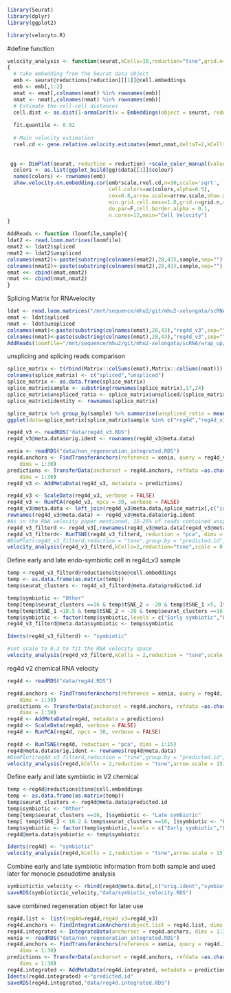 ```r
library(Seurat)
library(dplyr)
library(ggplot2)

library(velocyto.R)
```
#define function
```r
velocity_analysis <- function(seurat,kCells=10,reduction="tsne",grid.n=50,scale=1,arrow.scale=8)
{
  # take embedding from the Seurat data object
  emb <- seurat@reductions[reduction][[1]]@cell.embeddings
  emb <- emb[,1:2]
  emat <- emat[,colnames(emat) %in% rownames(emb)]
  nmat <- nmat[,colnames(nmat) %in% rownames(emb)]
  # Estimate the cell-cell distances 
  cell.dist <- as.dist(1-armaCor(t(x = Embeddings(object = seurat, reduction = "pca"))))
  
  fit.quantile <- 0.02
  
  # Main velocity estimation
  rvel.cd <- gene.relative.velocity.estimates(emat,nmat,deltaT=2,kCells=kCells,cell.dist=cell.dist, fit.quantile=fit.quantile, n.cores=12)
  
  
 gg <- DimPlot(seurat, reduction = reduction) +scale_color_manual(values=c("green","red","grey"))
  colors <- as.list(ggplot_build(gg)$data[[1]]$colour)
  names(colors) <- rownames(emb)
  show.velocity.on.embedding.cor(emb*scale,rvel.cd,n=30,scale='sqrt',
                                 cell.colors=ac(colors,alpha=0.5),
                                 cex=0.8,arrow.scale=arrow.scale,show.grid.flow=T,
                                 min.grid.cell.mass=1.0,grid.n=grid.n,arrow.lwd=1,
                                 do.par=F,cell.border.alpha = 0.1,
                                 n.cores=12,main="Cell Velocity")
}

AddReads <- function (loomfile,sample){
ldat2 <- read.loom.matrices(loomfile)
emat2 <- ldat2$spliced
nmat2 <- ldat2$unspliced
colnames(emat2)<-paste(substring(colnames(emat2),28,43),sample,sep="")
colnames(nmat2)<-paste(substring(colnames(nmat2),28,43),sample,sep="")
emat <<- cbind(emat,emat2)
nmat <<- cbind(nmat,nmat2)
}
```

Splicing Matrix for RNAvelocity
```r
ldat <- read.loom.matrices("/mnt/sequence/mhu2/git/mhu2-xelongata/scRNA/wrap_up/data/Reg4d_v3/possorted_genome_bam_UQCW6.loom")
emat <- ldat$spliced
nmat <- ldat$unspliced
colnames(emat)<-paste(substring(colnames(emat),28,43),"reg4d_v3",sep="")
colnames(nmat)<-paste(substring(colnames(nmat),28,43),"reg4d_v3",sep="")
AddReads(loomfile="/mnt/sequence/mhu2/git/mhu2-xelongata/scRNA/wrap_up/data/reg4d/possorted_genome_bam_71VGW.loom",sample="reg4d")
```
unsplicing and splicing reads comparison
```r
splice_matrix <- t(rbind(Matrix::colSums(emat),Matrix::colSums(nmat)))
colnames(splice_matrix) <- c("spliced","unspliced")
splice_matrix <- as.data.frame(splice_matrix)
splice_matrix$sample <- substring(rownames(splice_matrix),17,24)
splice_matrix$unspliced_ratio <- splice_matrix$unspliced/(splice_matrix$spliced+splice_matrix$unspliced)
splice_matrix$identity <- rownames(splice_matrix)

splice_matrix %>% group_by(sample) %>% summarise(unspliced_ratio = mean(unspliced_ratio))
ggplot(data=splice_matrix[splice_matrix$sample %in% c("reg4d","reg4d_v3"),])+geom_density(aes(x=unspliced_ratio,color=sample))
```

```r
reg4d_v3 <- readRDS("data/reg4d_v3.RDS")
reg4d_v3@meta.data$orig.ident <- rownames(reg4d_v3@meta.data)

xenia <- readRDS("data/non_regeneration_integrated.RDS")
reg4d.anchors <- FindTransferAnchors(reference = xenia, query = reg4d_v3, 
    dims = 1:30)
predictions <- TransferData(anchorset = reg4d.anchors, refdata =as.character(xenia$seurat_clusters), 
    dims = 1:30)
reg4d_v3 <- AddMetaData(reg4d_v3, metadata = predictions)
```


```r
reg4d_v3 <- ScaleData(reg4d_v3, verbose = FALSE)
reg4d_v3 <- RunPCA(reg4d_v3, npcs = 30, verbose = FALSE)
reg4d_v3@meta.data <- left_join(reg4d_v3@meta.data,splice_matrix[,c("identity","unspliced_ratio")],by=c("orig.ident"="identity"))
rownames(reg4d_v3@meta.data) <- reg4d_v3@meta.data$orig.ident
#As in the RNA velocity paper mentioned, 15–25% of reads contained unspliced intronic sequences.  While in xenia, the unspliced reads percentage is lower. This is more severe when we carried out scRNA with 10x v3 chemical. As unspliced intronic sequences was used for cell feature fate prediction, we filter out cells with less than 10% unspliced reads and use remained cells for RNA velocity analysis.
reg4d_v3_filterd <- reg4d_v3[,rownames(reg4d_v3@meta.data[reg4d_v3@meta.data$unspliced_ratio>0.1,])]
reg4d_v3_filterd<- RunTSNE(reg4d_v3_filterd, reduction = "pca", dims = 1:25)
#DimPlot(reg4d_v3_filterd,reduction = "tsne",group.by = "predicted.id",label = T)
velocity_analysis(reg4d_v3_filterd,kCells=2,reduction="tsne",scale = 0.3)
```


Define early and late endo-symbiotic cell in reg4d_v3 sample
```r
temp <-reg4d_v3_filterd@reductions$tsne@cell.embeddings
temp <- as.data.frame(as.matrix(temp))
temp$seurat_clusters <- reg4d_v3_filterd@meta.data$predicted.id

temp$symbiotic <- "Other"
temp[temp$seurat_clusters ==16 & temp$tSNE_2 < -20 & temp$tSNE_1 >5, ]$symbiotic <- "Late symbiotic"
temp[temp$tSNE_1 <18.5 & temp$tSNE_2 < -20 & temp$seurat_clusters ==16, ]$symbiotic <- "Early symbiotic"
temp$symbiotic <- factor(temp$symbiotic,levels = c("Early symbiotic","Late symbiotic","Other"))
reg4d_v3_filterd@meta.data$symbiotic <- temp$symbiotic
```

```r
Idents(reg4d_v3_filterd) <- "symbiotic"

#set scale to 0.3 to fit the RNA velocity space
velocity_analysis(reg4d_v3_filterd,kCells = 2,reduction = "tsne",scale = 0.3,arrow.scale = 15)

```

reg4d v2 chemical RNA velocity
```r
reg4d <- readRDS("data/reg4d.RDS")

reg4d.anchors <- FindTransferAnchors(reference = xenia, query = reg4d, 
    dims = 1:30)
predictions <- TransferData(anchorset = reg4d.anchors, refdata =as.character(xenia$seurat_clusters), 
    dims = 1:30)
reg4d <- AddMetaData(reg4d, metadata = predictions)
reg4d <- ScaleData(reg4d, verbose = FALSE)
reg4d <- RunPCA(reg4d, npcs = 30, verbose = FALSE)
```

```r
reg4d <- RunTSNE(reg4d, reduction = "pca", dims = 1:15)
reg4d@meta.data$orig.ident <- rownames(reg4d@meta.data)
#DimPlot(reg4d_v3_filterd,reduction = "tsne",group.by = "predicted.id",label = T)
velocity_analysis(reg4d,kCells = 2,reduction = "tsne",arrow.scale = 15)
```


Define early and late symbiotic in V2 chemical
```r
temp <-reg4d@reductions$tsne@cell.embeddings
temp <- as.data.frame(as.matrix(temp))
temp$seurat_clusters <- reg4d@meta.data$predicted.id
temp$symbiotic <- "Other"
temp[temp$seurat_clusters ==16, ]$symbiotic <- "Late symbiotic"
temp[ temp$tSNE_2 < 10.2 & temp$seurat_clusters ==16, ]$symbiotic <- "Early symbiotic"
temp$symbiotic <- factor(temp$symbiotic,levels = c("Early symbiotic","Late symbiotic","Other"))
reg4d@meta.data$symbiotic <- temp$symbiotic
```
```r
Idents(reg4d) <- "symbiotic"
velocity_analysis(reg4d,kCells = 2,reduction = "tsne",arrow.scale = 15)
```
Combine early and late symbiotic information from both sample and used later for monocle pseudotime analysis
```r
symbiotictic_velocity <- rbind(reg4d@meta.data[,c("orig.ident","symbiotic")],reg4d_v3_filterd@meta.data[,c("orig.ident","symbiotic")])
saveRDS(symbiotictic_velocity,"data/symbiotic_velocity.RDS")
```


save combined regeneration object for later use
```r
reg4d.list <- list(reg4d=reg4d,reg4d_v3=reg4d_v3)
reg4d.anchors <- FindIntegrationAnchors(object.list = reg4d.list, dims = 1:30)
reg4d.integrated <- IntegrateData(anchorset = reg4d.anchors, dims = 1:30)
xenia <- readRDS("data/non_regeneration_integrated.RDS")
reg4d.anchors <- FindTransferAnchors(reference = xenia, query = reg4d.integrated, 
    dims = 1:30)
predictions <- TransferData(anchorset = reg4d.anchors, refdata =as.character(xenia$seurat_clusters), 
    dims = 1:30)
reg4d.integrated <- AddMetaData(reg4d.integrated, metadata = predictions)
Idents(reg4d.integrated) <-"predicted.id"
saveRDS(reg4d.integrated,"data/reg4d.integrated.RDS")
```


